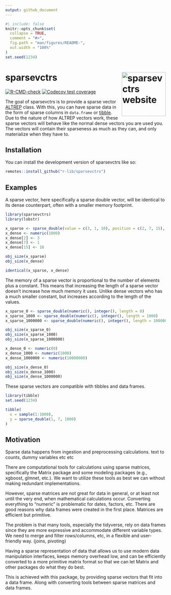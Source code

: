 ```yaml
---
output: github_document
---
```


<!-- README.md is generated from README.Rmd. Please edit that file -->

```r
#| include: false
knitr::opts_chunk$set(
  collapse = TRUE,
  comment = "#>",
  fig.path = "man/figures/README-",
  out.width = "100%"
)
set.seed(1234)
```

# sparsevctrs <a href="https://r-lib.github.io/sparsevctrs/"><img src="man/figures/logo.png" align="right" height="138" alt="sparsevctrs website" /></a>

<!-- badges: start -->
[![R-CMD-check](https://github.com/r-lib/sparsevctrs/actions/workflows/R-CMD-check.yaml/badge.svg)](https://github.com/r-lib/sparsevctrs/actions/workflows/R-CMD-check.yaml)
[![Codecov test coverage](https://codecov.io/gh/r-lib/sparsevctrs/branch/main/graph/badge.svg)](https://app.codecov.io/gh/r-lib/sparsevctrs?branch=main)
<!-- badges: end -->

The goal of sparsevctrs is to provide a sparse vector [ALTREP](https://svn.r-project.org/R/branches/ALTREP/ALTREP.html) class. With this, you can have sparse data in the form of sparse columns in `data.frame` or [tibble](https://tibble.tidyverse.org/). Due to the nature of how ALTREP vectors work, these sparse vectors will behave like the normal dense vectors you are used you. The vectors will contain their sparseness as much as they can, and only materialize when they have to.

## Installation

You can install the development version of sparsevctrs like so:

``` r
remotes::install_github("r-lib/sparsevctrs")
```

## Examples

A sparse vector, here specifically a sparse double vector, will be identical to its dense counterpart, often with a smaller memory footprint.

```r
library(sparsevctrs)
library(lobstr)

x_sparse <- sparse_double(value = c(3, 1, 10), position = c(2, 7, 15), length = 1000)
x_dense <- numeric(1000)
x_dense[2] <- 3
x_dense[7] <- 1
x_dense[15] <- 10

obj_size(x_sparse)
obj_size(x_dense)

identical(x_sparse, x_dense)
```

The memory of a sparse vector is proportional to the number of elements plus a constant. This means that increasing the length of a sparse vector doesn't increase how much memory it uses. Unlike dense vectors who has a much smaller constant, but increases according to the length of the values. 

```r
x_sparse_0 <- sparse_double(numeric(), integer(), length = 0)
x_sparse_1000 <- sparse_double(numeric(), integer(), length = 1000)
x_sparse_1000000 <- sparse_double(numeric(), integer(), length = 10000000)

obj_size(x_sparse_0)
obj_size(x_sparse_1000)
obj_size(x_sparse_1000000)

x_dense_0 <- numeric(0)
x_dense_1000 <- numeric(1000)
x_dense_1000000 <- numeric(10000000)

obj_size(x_dense_0)
obj_size(x_dense_1000)
obj_size(x_dense_1000000)
```

These sparse vectors are compatible with tibbles and data frames.

```r
library(tibble)
set.seed(1234)

tibble(
  x = sample(1:1000),
  y = sparse_double(1, 7, 1000)
)
```

## Motivation

Sparse data happens from ingestion and preprocessing calculations. text to counts, dummy variables etc etc

There are computational tools for calculations using sparse matrices, specifically the Matrix package and some modeling packages (e.g., xgboost, glmnet, etc.). We want to utilize these tools as best we can without making redundant implementations.

However, sparse matrices are not great for data in general, or at least not until the very end, when mathematical calculations occur. Converting everything to “numeric” is problematic for dates, factors, etc. There are good reasons why data frames were created in the first place. Matrices are efficient but primitive.

The problem is that many tools, especially the tidyverse, rely on data frames since they are more expressive and accommodate different variable types. We need to merge and filter rows/columns, etc, in a flexible and user-friendly way. (joins, pivoting)

Having a sparse representation of data that allows us to use modern data manipulation interfaces, keeps memory overhead low, and can be efficiently converted to a more primitive matrix format so that we can let Matrix and other packages do what they do best.

This is achieved with this package, by providing sparse vectors that fit into a data frame. Along with converting tools between sparse matrices and data frames.

